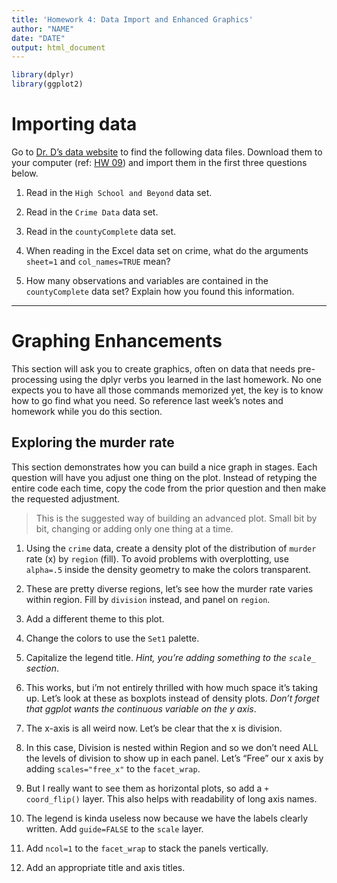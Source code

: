 ```yaml
---
title: 'Homework 4: Data Import and Enhanced Graphics'
author: "NAME"
date: "DATE"
output: html_document
---
```


```r
library(dplyr)
library(ggplot2)
```

# Importing data
Go to [Dr. D's data website](https://www.norcalbiostat.com/data/) to find the following data files. Download them to your computer (ref: [HW 09](../09_import.html)) and import them in the first three questions below. 

1. Read in the `High School and Beyond` data set.


2. Read in the `Crime Data` data set.


3. Read in the `countyComplete` data set.


4. When reading in the Excel data set on crime, what do the arguments `sheet=1` and `col_names=TRUE` mean? 


5. How many observations and variables are contained in the `countyComplete` data set? Explain how you found this information. 


----


# Graphing Enhancements
This section will ask you to create graphics, often on data that needs pre-processing using the dplyr verbs you learned in the last homework. No one expects you to have all those commands memorized yet, the key is to know how to go find what you need. So reference last week's notes and homework while you do this section. 

## Exploring the murder rate 
This section demonstrates how you can build a nice graph in stages. Each question will have you adjust one thing on the plot. Instead of retyping the entire code each time, copy the code from the prior question and then make the requested adjustment. 

> This is the suggested way of building an advanced plot. Small bit by bit, changing or adding only one thing at a time. 

1. Using the `crime` data, create a density plot of the distribution of `murder` rate (x) by `region` (fill). To avoid problems with overplotting, use `alpha=.5` inside the density geometry to make the colors transparent. 


2. These are pretty diverse regions, let's see how the murder rate varies within region. Fill by `division` instead, and panel on `region`. 


3. Add a different theme to this plot. 


4. Change the colors to use the `Set1` palette. 


5. Capitalize the legend title. _Hint, you're adding something to the `scale_` section_. 

6. This works, but i'm not entirely thrilled with how much space it's taking up. Let's look at these as boxplots instead of density plots. _Don't forget that ggplot wants the continuous variable on the y axis_. 

7. The x-axis is all weird now. Let's be clear that the x is division. 

8. In this case, Division is nested within Region and so we don't need ALL the levels of division to show up in each panel. Let's "Free" our x axis by adding `scales="free_x"` to the `facet_wrap`. 


9. But I really want to see them as horizontal plots, so add a `+ coord_flip()` layer. This also helps with readability of long axis names. 

10. The legend is kinda useless now because we have the labels clearly written. Add `guide=FALSE` to the `scale` layer. 

11. Add `ncol=1` to the `facet_wrap` to stack the panels vertically. 



12. Add an appropriate title and axis titles. 


